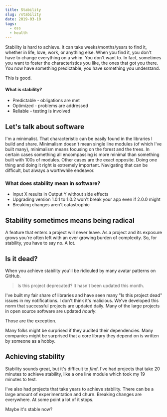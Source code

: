 ```yaml
---
title: Stability
slug: /stability
date: 2019-03-10
tags:
  - oss
  - health
---
```


Stability is hard to achieve. It can take weeks/months/years to find it, whether in life, love, work, or anything else.
When you find it, you don't have to change everything on a whim.
You don't want to.
In fact, sometimes you want to foster the characteristics you like, the ones that got you there.
You now have something predictable, you have something you understand.

This is good.

#### What is stability?

- Predictable - obligations are met
- Optimized - problems are addressed
- Reliable - testing is involved

## Let's talk about software

I'm a minimalist.
That characteristic can be easily found in the libraries I build and share.
Minimalism doesn't mean single line modules (of which I've built many), minimalism means focusing on the forest and the trees.
In certain cases something all encompassing is more minimal than something built with 100s of modules.
Other cases are the exact opposite.
Doing one thing and doing it right is extremely important.
Navigating that can be difficult, but always a worthwhile endeavor.

### What does stability mean in software?

- Input X results in Output Y without side effects
- Upgrading version 1.0.1 to 1.0.2 won't break your app even if 2.0.0 might
- Breaking changes aren't catastrophic

## Stability sometimes means being radical

A feature that enters a project will never leave.
As a project and its exposure grows you're often left with an ever growing burden of complexity.
So, for stability, you have to say no.
A lot.

## Is it dead?

When you achieve stability you'll be ridiculed by many avatar patterns on GitHub.

> Is this project deprecated? It hasn't been updated this month.

I've built my fair share of libraries and have seen many "Is this project dead" issues in my notifications.
I don't think it's malicious.
We've developed this norm that successful projects are updated daily.
Many of the large projects in open source software are updated _hourly_.

Those are the exception.

Many folks might be surprised if they audited their dependencies.
Many companies might be surprised that a core library they depend on is written by someone as a hobby.

## Achieving stability

Stability sounds great, but it's difficult to _find_.
I've had projects that take 20 minutes to achieve stability, like a one line module which took my 19 minutes to test.

I've also had projects that take years to achieve stability.
There can be a large amount of experimentation and churn.
Breaking changes are everywhere.
At some point a lot of it stops.

Maybe it's stable now?
